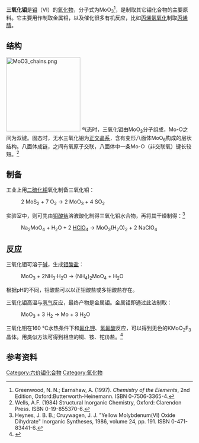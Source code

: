 {{Chembox
|   Name = 三氧化钼
| ImageFileL1 = Molybdän(VI)-oxid Kristallstruktur.png
|   ImageName = 三氧化钼
| ImageFileR1 = Molybdenum trioxide powder.jpg
|   ImageName1 = Molybdenum trioxide
|   IUPACName = Molybdenum trioxide<br />Molybdenum(VI) oxide
|   OtherNames = 氧化钼，氧化钼(VI)
|Section1={{Chembox Identifiers
| CASNo = 1313-27-5
| CASNo_Ref = {{cascite|correct|CAS}}
| PubChem = 14802
  }}
|Section2 = {{Chembox Properties
|   Formula = MoO<sub>3</sub>
|   MolarMass = 143.94 
|   Appearance = 白色固体（室温）<br />黄色固体（加热）<ref>北京师范大学 等. 无机化学（下册） 第四版. 高等教育出版社, 2003. pp 799. 一、三氧化钼和三氧化钨</ref>
|   Density = 4.7 g/cm<sup>3</sup> (固)
|   Solubility = 0.5 g/L (20 °C)
|   MeltingPt = 795 °C
|   BoilingPt = 1155 °C
|   pKa = 
  }}
| Section3 = {{Chembox Structure
|   Coordination = 变形[[八面体|八面体]]
|   CrystalStruct = [[正交|正交]]
  }}
| Section4 = {{Chembox Thermochemistry
|   DeltaHf = −745.17 kJ/mol
|   Entropy = 77.78 J.K<sup>–1</sup>.mol<sup>–1</sup>
  }}
| Section7 = {{Chembox Hazards
|   ExternalMSDS =
|   wxxfh={{wxxfh|Xn|Xi}}
|   RPhrases = {{R36/37}}, {{R48/20/22}}
|   SPhrases = {{S2}}, {{S22}}, {{S25}}
|   FlashPt = 无
  }}
| Section8 = {{Chembox Related
|   OtherAnions = [[二硫化钼|二硫化钼]]
|   OtherCations = [[三氧化铬|三氧化铬]]，[[二氧化钼|二氧化钼]]，[[三氧化钨|三氧化钨]]
|   OtherCpds = [[钼酸|钼酸]]，[[钼酸钠|钼酸钠]]}}
}}
'''三氧化钼'''是[[钼|钼]]（VI）的[[氧化物|氧化物]]，分子式为MoO<sub>3</sub><ref>Greenwood, N. N.; Earnshaw, A. (1997). ''Chemistry of the Elements'', 2nd Edition, Oxford:Butterworth-Heinemann. ISBN 0-7506-3365-4.</ref>，是制取其它钼化合物的主要原料。它主要用作制取金属钼，以及催化很多有机反应，比如[[丙烯|丙烯]][[氨|氨]][[氧化|氧化]]制取[[丙烯腈|丙烯腈]]。

== 结构 ==
[[Image:MoO3_chains.png|200px]]
气态时，三氧化钼由MoO<sub>3</sub>分子组成，Mo-O之间为双键。固态时，无水三氧化钼为[[正交晶系|正交晶系]]，含有变形八面体MoO<sub>6</sub>构成的层状结构。八面体成链，之间有氧原子交联，八面体中一条Mo-O（非交联氧）键长较短。<ref>Wells, A.F. (1984) Structural Inorganic Chemistry, Oxford: Clarendon Press. ISBN 0-19-855370-6. </ref>

== 制备 ==
工业上用[[二硫化钼|二硫化钼]]氧化制备三氧化钼：
:2 MoS<sub>2</sub> + 7 O<sub>2</sub> → 2 MoO<sub>3</sub> + 4 SO<sub>2</sub>

实验室中，则可先由[[钼酸钠|钼酸钠]]溶液酸化制得三氧化钼水合物，再将其干燥制得：<ref>Heynes, J. B. B.; Cruywagen, J. J. "Yellow Molybdenum(VI) Oxide Dihydrate" Inorganic Syntheses, 1986, volume 24, pp. 191. ISBN 0-471-83441-6. </ref>
:Na<sub>2</sub>MoO<sub>4</sub> + H<sub>2</sub>O + 2 [[高氯酸|HClO<sub>4</sub>]] → MoO<sub>3</sub>(H<sub>2</sub>O)<sub>2</sub> + 2 NaClO<sub>4</sub> 

== 反应 ==
三氧化钼可溶于[[碱|碱]]，生成[[钼酸盐|钼酸盐]]：
:MoO<sub>3</sub> + 2NH<sub>3</sub>·H<sub>2</sub>O → (NH<sub>4</sub>)<sub>2</sub>MoO<sub>4</sub> + H<sub>2</sub>O
根据pH的不同，钼酸盐可以以正钼酸盐或多钼酸盐存在。

三氧化钼高温与[[氢气|氢气]]反应，最终产物是金属钼。金属钼即通过此法制取：
:MoO<sub>3</sub> + 3 H<sub>2</sub> → Mo + 3 H<sub>2</sub>O

三氧化钼在160 °C水热条件下和[[氟化钾|氟化钾]]、[[氢氟酸|氢氟酸]]反应，可以得到无色的KMoO<sub>2</sub>F<sub>3</sub>晶体。用类似方法可得到相应的铷、铵、铊(I)盐。<ref>{{cite journal|journal=Journal of the American Chemical Society|volume=142|issue=13|language=en|issn=0002-7863|date=2020-04-01|pages=6375–6380|doi=10.1021/jacs.0c01218|url=https://pubs.acs.org/doi/10.1021/jacs.0c01218|title=Periodic Tendril Perversion and Helices in the AMoO 2 F 3 (A = K, Rb, NH 4 , Tl) Family|accessdate=2020-11-27|author=Justin C. Hancock, Matthew L. Nisbet, Weiguo Zhang, P. Shiv Halasyamani, Kenneth R. Poeppelmeier|archive-date=2021-01-04|archive-url=https://web.archive.org/web/20210104144523/https://pubs.acs.org/doi/10.1021/jacs.0c01218}}</ref>

== 参考资料 ==
{{reflist}}

{{钼化合物}}
{{氧化物}}

[[Category:六价钼化合物|Category:六价钼化合物]]
[[Category:氧化物|Category:氧化物]]